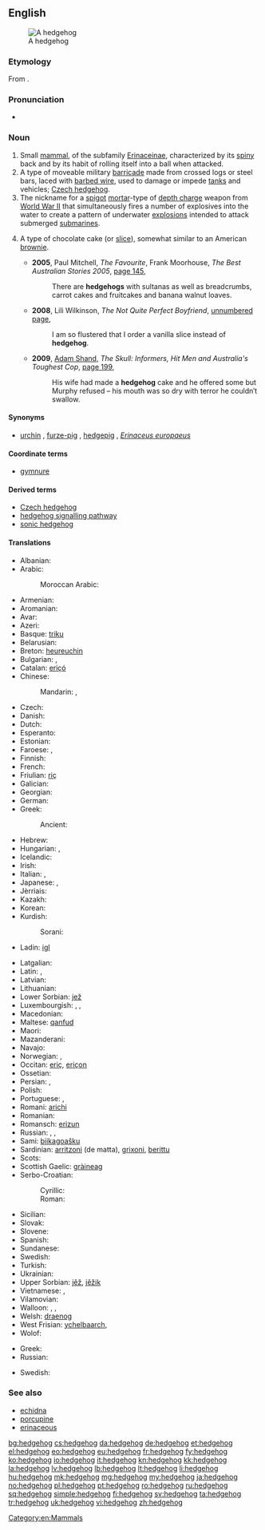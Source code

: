 ==English==
{{wikipedia}}
[[Image:Igel01.jpg|thumb|A hedgehog]]

===Etymology===
From {{compound|hedge|hog}}.

===Pronunciation===
* {{IPA|/ˈhɛdʒhɒɡ/}}

===Noun===
{{en-noun}}

# Small [[mammal]], of the subfamily [[Erinaceinae]], characterized by its [[spiny]] back and by its habit of rolling itself into a ball when attacked.
# A type of moveable military [[barricade]] made from crossed logs or steel bars, laced with [[barbed wire]], used to damage or impede [[tank]]s and vehicles; [[Czech hedgehog]].
# The nickname for a [[spigot]] [[mortar]]-type of [[depth charge]] weapon from [[World War II]] that simultaneously fires a number of explosives into the water to create a pattern of underwater [[explosion]]s intended to attack submerged [[submarine]]s.
# {{context|Australia|lang=en}} A type of chocolate cake (or [[slice]]), somewhat similar to an American [[brownie]].
#* '''2005''', Paul Mitchell, ''The Favourite'', Frank Moorhouse, ''The Best Australian Stories 2005'', [http://books.google.com.au/books?id=OBRMpu_VrysC&pg=PA145&dq=%22hedgehog%22|%22hedgehogs%22+slice|cake+australia+-intitle:%22%22+-inauthor:%22%22&hl=en&sa=X&ei=pnp9T4uPGKXQiALP_fyzDQ&redir_esc=y#v=onepage&q&f=false page 145],
#*: There are '''hedgehogs''' with sultanas as well as breadcrumbs, carrot cakes and fruitcakes and banana walnut loaves.
#* '''2008''', Lili Wilkinson, ''The Not Quite Perfect Boyfriend'', [http://books.google.com.au/books?id=yX8LNt4ErAsC&pg=PT13&dq=%22hedgehog%22|%22hedgehogs%22+slice|cake+australia+-intitle:%22%22+-inauthor:%22%22&hl=en&sa=X&ei=GYR9T7ivKIqfiQKW9_zuDQ&redir_esc=y#v=onepage&q=%22hedgehog%22|%22hedgehogs%22%20slice|cake%20australia%20-intitle%3A%22%22%20-inauthor%3A%22%22&f=false unnumbered page],
#*: I am so flustered that I order a vanilla slice instead of '''hedgehog'''.
#* '''2009''', [[w:Adam Shand (journalist)|Adam Shand]], ''The Skull: Informers, Hit Men and Australia's Toughest Cop'', [http://books.google.com.au/books?id=fLBaR8rAJEoC&pg=PA199&dq=%22hedgehog%22|%22hedgehogs%22+slice|cake+australia+-intitle:%22%22+-inauthor:%22%22&hl=en&sa=X&ei=pnp9T4uPGKXQiALP_fyzDQ&redir_esc=y#v=onepage&q&f=false page 199],
#*: His wife had made a '''hedgehog''' cake and he offered some but Murphy refused – his mouth was so dry with terror he couldn′t swallow.

====Synonyms====
* {{sense|mammal with spines}} [[urchin]] {{qualifier|archaic}}, [[furze-pig]] {{qualifier|West Country}}, [[hedgepig]] {{qualifier|UK}}, ''[[Erinaceus europaeus]]''

====Coordinate terms====
* {{sense|mammal with spines}} [[gymnure]]

====Derived terms====
* [[Czech hedgehog]]
* [[hedgehog signalling pathway]]
* [[sonic hedgehog]]

====Translations====
{{trans-top|animal}}
* Albanian: {{t-|sq|iriqi}}
* Arabic: {{t-|ar|قنفذ|m|tr=qunfuḏ}}
*: Moroccan Arabic: {{tø|ary|گنفود|m|tr=genfod}}
* Armenian: {{t-|hy|ոզնի|tr=ozni}}
* Aromanian: {{t-|rup|ariciu}}
* Avar: {{t|av|гӀужрукъ|sc=Cyrl}}
* Azeri: {{t+|az|kirpi}}
* Basque: [[triku]]
* Belarusian: {{t-|be|вожык|m|tr=vóžyk}}
* Breton: [[heureuchin]]
* Bulgarian: {{t+|bg|таралеж|tr=taralež}}, {{t-|bg|еж|m|tr=ež|sc=Cyrl}} {{qualifier|dated}}
* Catalan: [[eriçó]] {{m}}
* Chinese:
*: Mandarin: {{t+|cmn|刺蝟|sc=Hani}}, {{t+|cmn|刺猬|tr=cìwei|sc=Hani}}
* Czech: {{t+|cs|ježek|m}}
* Danish: {{t+|da|pindsvin|n}}
* Dutch: {{t+|nl|egel|m}}
* Esperanto: {{t+|eo|erinaco}}
* Estonian: {{t-|et|siil}}
* Faroese: {{t-|fo|tindasvín|n}}, {{t|fo|igulkøttur|m}}
* Finnish: {{t+|fi|siili}}
* French: {{t+|fr|hérisson|m}}
* Friulian: [[riç]]
* Galician: {{t-|gl|ourizo|m}}
* Georgian: {{t-|ka|ზღარბი|tr=zḡarbi|sc=Geor}}
* German: {{t+|de|Igel|m}}
* Greek: {{t+|el|σκαντζόχοιρος|m|tr=skantzóchoiros}}
*: Ancient: {{tø|grc|ἐχῖνος|m|tr=ekhinos|sc=polytonic}}
* Hebrew: {{t-|he|קפוד|m|tr=kipod|sc=Hebr}}
* Hungarian: {{t+|hu|sün}}, {{t+|hu|sündisznó}}
* Icelandic: {{t+|is|broddgöltur|m}}
* Irish: {{t-|ga|gráinneog}}
* Italian: {{t+|it|riccio|m}}, {{t+|it|porcospino|m}}
* Japanese: {{t-|ja|針鼠|tr=はりねずみ, harinezumi}}, {{t-|ja|ハリネズミ|tr=harinezumi|sc=Jpan}}
* Jèrriais: {{tø|roa-jer|hérisson|m}}
* Kazakh: {{t|kk|кірпі|tr=kirpi|sc=Cyrl}}
* Korean: {{t+|ko|고슴도치|tr=goseumdochi|sc=Hang}}
* Kurdish:
*: Sorani: {{t+|ku|ژیژۆک|tr=jijok|sc=ku-Arab}}
* Ladin: [[igl]]
{{trans-mid}}
* Latgalian: {{tø|ltg|ezs|m}}
* Latin: {{t-|la|erinaceus|m}}, {{t-|la|ericius}}
* Latvian: {{t+|lv|ezis}}
* Lithuanian: {{t+|lt|ežys}}
* Lower Sorbian: [[jež]]
* Luxembourgish: {{t+|lb|Kéiseker|m}}, {{t+|lb|Däreldéier|n}}, {{t+|lb|Igel|m}}
* Macedonian: {{t-|mk|еж|m|tr=ež}}
* Maltese: [[qanfud]]
* Maori: {{t|mi|tuatete}}
* Mazanderani: {{tø|mzn|ارمجی|tr=armeji|sc=ps-Arab}}
* Navajo: {{tø|nv|adijiłii}}
* Norwegian: {{t+|no|piggsvin|n}}, {{t+|no|pinnsvin|n}}
* Occitan: [[eriç]], [[eriçon]]
* Ossetian: {{tø|os|уызын|tr=uyzyn}}
* Persian: {{t+|fa|جوجه‌تیغی|tr=juje-tiği|sc=fa-Arab}}, {{t|fa|ژوژ|tr=žuž|sc=fa-Arab}} {{qualifier|archaic}}
* Polish: {{t+|pl|jeż|m}}
* Portuguese: {{t+|pt|porco-espinho|m}}, {{t+|pt|ouriço|m}}
* Romani: [[arichi]] {{m}}
* Romanian: {{t+|ro|arici}}
* Romansch: [[erizun]]
* Russian: {{t+|ru|ёж|m|tr=jož}}, {{t+|ru|ёжик|m|tr=jóžik}}, {{t+|ru|ежиха|f|tr=ježíxa|sc=Cyrl}}
* Sami: [[biikagoašku]]
* Sardinian: [[arritzoni]] (de matta), [[grixoni]], [[berittu]]
* Scots: {{tø|sco|hurcheon}}
* Scottish Gaelic: [[gràineag]]
* Serbo-Croatian:
*: Cyrillic: {{t-|sh|јеж|m|alt=је̑ж|sc=Cyrl}}
*: Roman: {{t-|sh|jež|m|alt=jȇž}}
* Sicilian: {{t+|scn|rizzu}}
* Slovak: {{t-|sk|jež}}
* Slovene: {{t+|sl|jež|m}}
* Spanish: {{t+|es|erizo|m}}
* Sundanese: {{t-|su|landak}}
* Swedish: {{t+|sv|igelkott|c}}
* Turkish: {{t+|tr|kirpi}}
* Ukrainian: {{t+|uk|їжак|m|tr=jižák}}
* Upper Sorbian: [[jěž]], [[jěžik]]
* Vietnamese: {{t+|vi|nhím}}, {{t-|vi|con nhím}}
* Vilamovian: {{tø|wym|ejggl}}
* Walloon: {{t+|wa|lurson|m}}, {{t+|wa|nierson|m}}, {{t+|wa|irson|m}}
* Welsh: [[draenog]]
* West Frisian: [[ychelbaarch]], {{t+|fy|ychel}}
* Wolof: {{t-|wo|suññéel|alt=suññéel bi}}
{{trans-bottom}}

{{trans-top|obstacle}}
* Greek: {{t+|el|εχίνος|m|tr=ekhínos}}
* Russian: {{t+|ru|ёж|m|tr=jož}}
{{trans-mid}}
* Swedish: {{t-|sv|spansk ryttare|c}}
{{trans-bottom}}

===See also===
* [[echidna]]
* [[porcupine]]
* [[erinaceous]]

[[Category:en:Mammals]]

[[bg:hedgehog]]
[[cs:hedgehog]]
[[da:hedgehog]]
[[de:hedgehog]]
[[et:hedgehog]]
[[el:hedgehog]]
[[eo:hedgehog]]
[[eu:hedgehog]]
[[fr:hedgehog]]
[[fy:hedgehog]]
[[ko:hedgehog]]
[[io:hedgehog]]
[[it:hedgehog]]
[[kn:hedgehog]]
[[kk:hedgehog]]
[[la:hedgehog]]
[[lv:hedgehog]]
[[lb:hedgehog]]
[[lt:hedgehog]]
[[li:hedgehog]]
[[hu:hedgehog]]
[[mk:hedgehog]]
[[mg:hedgehog]]
[[my:hedgehog]]
[[ja:hedgehog]]
[[no:hedgehog]]
[[pl:hedgehog]]
[[pt:hedgehog]]
[[ro:hedgehog]]
[[ru:hedgehog]]
[[sq:hedgehog]]
[[simple:hedgehog]]
[[fi:hedgehog]]
[[sv:hedgehog]]
[[ta:hedgehog]]
[[tr:hedgehog]]
[[uk:hedgehog]]
[[vi:hedgehog]]
[[zh:hedgehog]]